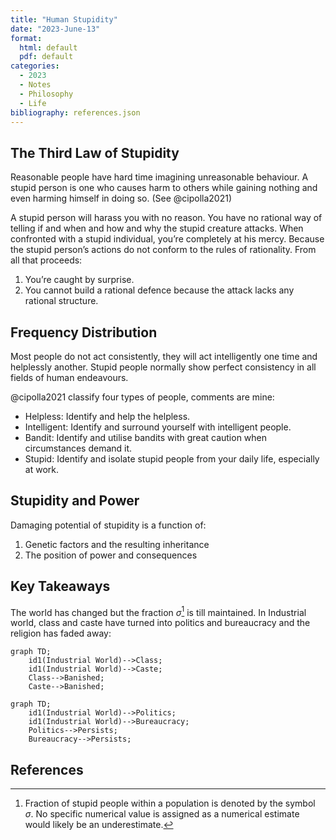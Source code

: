 ```yaml
---
title: "Human Stupidity"
date: "2023-June-13"
format: 
  html: default
  pdf: default
categories:
  - 2023
  - Notes
  - Philosophy
  - Life
bibliography: references.json
---
```


## The Third Law of Stupidity

Reasonable people have hard time imagining unreasonable behaviour. A stupid person is one who causes harm to others while gaining nothing and even harming himself in doing so. (See @cipolla2021)

A stupid person will harass you with no reason. You have no rational way of telling if and when and how and why the stupid creature attacks. When confronted with a stupid individual, you're completely at his mercy. Because the stupid person's actions do not conform to the rules of rationality. From all that proceeds:

1.  You're caught by surprise.
2.  You cannot build a rational defence because the attack lacks any rational structure.

## Frequency Distribution

Most people do not act consistently, they will act intelligently one time and helplessly another. Stupid people normally show perfect consistency in all fields of human endeavours.

@cipolla2021 classify four types of people, comments are mine:

-   Helpless: Identify and help the helpless.
-   Intelligent: Identify and surround yourself with intelligent people.
-   Bandit: Identify and utilise bandits with great caution when circumstances demand it.
-   Stupid: Identify and isolate stupid people from your daily life, especially at work.

## Stupidity and Power

Damaging potential of stupidity is a function of:

1.  Genetic factors and the resulting inheritance
2.  The position of power and consequences

## Key Takeaways

The world has changed but the fraction $\sigma$[^1] is till maintained. In Industrial world, class and caste have turned into politics and bureaucracy and the religion has faded away:

[^1]: Fraction of stupid people within a population is denoted by the symbol $\sigma$. No specific numerical value is assigned as a numerical estimate would likely be an underestimate.

```mermaid
graph TD;
    id1(Industrial World)-->Class;
    id1(Industrial World)-->Caste;
    Class-->Banished;
    Caste-->Banished;
```

```mermaid
graph TD;
    id1(Industrial World)-->Politics;
    id1(Industrial World)-->Bureaucracy;
    Politics-->Persists;
    Bureaucracy-->Persists;
```

## References
